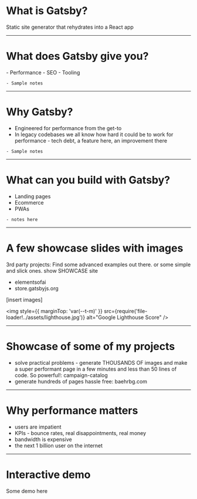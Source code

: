 
# What is Gatsby?

<Appear>Static site generator that rehydrates into a React app</Appear>

---

# What does Gatsby give you?

<Appear>- Performance</Appear>
<Appear>- SEO</Appear>
<Appear>- Tooling</Appear>

```notes
- Sample notes
```

---

# Why Gatsby?

- Engineered for performance from the get-to
- In legacy codebases we all know how hard it could be to work for performance - tech debt, a feature here, an improvement there

```notes
- Sample notes
```

---

# What can you build with Gatsby?

- Landing pages
- Ecommerce
- PWAs

```notes
- notes here
```

---

# A few showcase slides with images

3rd party projects: Find some advanced examples out there. or some simple and slick ones. show SHOWCASE site

- elementsofai
- store.gatsbyjs.org

[insert images]

<img
  style={{ marginTop: 'var(--t-m)' }}
  src={require('file-loader!../assets/lighthouse.jpg')}
  alt="Google Lighthouse Score"
/>

---

# Showcase of some of my projects

- solve practical problems - generate THOUSANDS OF images and make a super performant page in a few minutes and less than 50 lines of code. So powerful!: campaign-catalog
- generate hundreds of pages hassle free: baehrbg.com

---

# Why performance matters

- users are impatient
- KPIs - bounce rates, real disappointments, real money
- bandwidth is expensive
- the next 1 billion user on the internet

---

# Interactive demo

Some demo here
